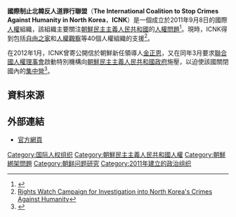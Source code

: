 {{NoteTA
|1=zh-hans:朝鲜;zh-hant:北韓
}}
'''國際制止北韓反人道罪行聯盟'''（'''The International Coalition to Stop Crimes Against Humanity in North Korea'''，'''ICNK'''）是一個成立於2011年9月8日的國際[[人權|人權]]組織，該組織主要關注[[朝鮮民主主義人民共和國|朝鮮民主主義人民共和國]]的[[朝鮮民主主義人民共和國人權|人權問題]]<ref>{{Cite web |url=http://stopnkcrimes.org/bbs/board.php?bo_table=human |title=North Korean Reality: NK Human Rights Issues |accessdate=2013-06-19 |archive-date=2013-12-08 |archive-url=https://web.archive.org/web/20131208162130/http://stopnkcrimes.org/bbs/board.php?bo_table=human |dead-url=no }}</ref>。現時，ICNK得到包括[[自由之家|自由之家]]和[[人權觀察|人權觀察]]等40個人權組織的支援<ref>[http://www.hrw.org/news/2011/10/03/campaign-investigation-north-koreas-crimes-against-humanity|publisher=Human Rights Watch Campaign for Investigation into North Korea's Crimes Against Humanity]{{dead link|date=2018年5月 |bot=InternetArchiveBot |fix-attempted=yes }}</ref>。

在2012年1月，ICNK曾寄公開信於朝鮮新任領導人[[金正恩|金正恩]]，又在同年3月要求[[聯合國人權理事會|聯合國人權理事會]]啟動特別機構向[[朝鮮民主主義人民共和國政府|朝鮮民主主義人民共和國政府]]施壓，以迫使該國關閉國內的[[朝鮮民主主義人民共和國集中營|集中營]]<ref>{{Cite web |url=http://www.dailynk.com/english/read.php?cataId=nk00100&num=9058 |title=ICNK Launches Fresh Fight against Prison Camps |accessdate=2013-06-19 |archive-date=2014-11-22 |archive-url=https://web.archive.org/web/20141122043147/http://www.dailynk.com/english/read.php?num=9058&cataId=nk00100 |dead-url=no }}</ref>。

==資料來源==
{{Reflist}}

==外部連結==
* [http://www.stopnkcrimes.org/ 官方網頁] {{Wayback|url=http://www.stopnkcrimes.org/ |date=20210118051532 }}

{{朝鮮綁架日本人問題}}

[[Category:国际人权组织|Category:国际人权组织]]
[[Category:朝鮮民主主義人民共和國人權|Category:朝鮮民主主義人民共和國人權]]
[[Category:朝鮮綁架問題|Category:朝鮮綁架問題]]
[[Category:朝鲜问题研究|Category:朝鲜问题研究]]
[[Category:2011年建立的政治组织|Category:2011年建立的政治组织]]
